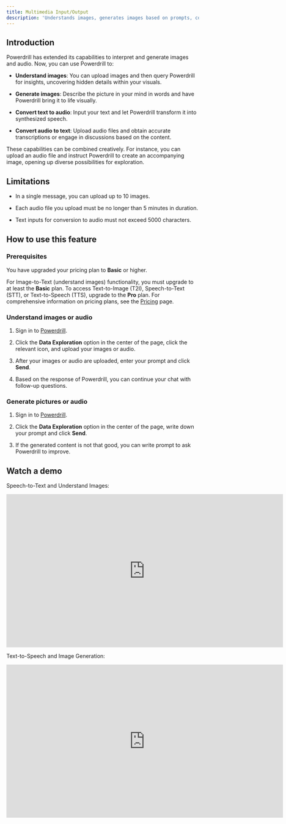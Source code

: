 ```yaml
---
title: Multimedia Input/Output
description: 'Understands images, generates images based on prompts, converts text to audio, and converts audio to text.'
---
```


## Introduction

Powerdrill has extended its capabilities to interpret and generate images and audio. Now, you can use Powerdrill to:

- **Understand images**: You can upload images and then query Powerdrill for insights, uncovering hidden details within your visuals.

- **Generate images**: Describe the picture in your mind in words and have Powerdrill bring it to life visually.

- **Convert text to audio**: Input your text and let Powerdrill transform it into synthesized speech.

- **Convert audio to text**: Upload audio files and obtain accurate transcriptions or engage in discussions based on the content.

These capabilities can be combined creatively. For instance, you can upload an audio file and instruct Powerdrill to create an accompanying image, opening up diverse possibilities for exploration.


## Limitations

- In a single message, you can upload up to 10 images.

- Each audio file you upload must be no longer than 5 minutes in duration.

- Text inputs for conversion to audio must not exceed 5000 characters.



## How to use this feature

### Prerequisites

You have upgraded your pricing plan to **Basic** or higher.

For Image-to-Text (understand images) functionality, you must upgrade to at least the **Basic** plan. To access Text-to-Image (T2I), Speech-to-Text (STT), or Text-to-Speech (TTS), upgrade to the **Pro** plan. For comprehensive information on pricing plans, see the [Pricing](https://powerdrill.ai/pricing) page.



### Understand images or audio

1. Sign in to [Powerdrill](https://powerdrill.ai/).

2. Click the **Data Exploration** option in the center of the page, click the relevant icon, and upload your images or audio. 

3. After your images or audio are uploaded, enter your prompt and click **Send**.

4. Based on the response of Powerdrill, you can continue your chat with follow-up questions.


### Generate pictures or audio

1. Sign in to [Powerdrill](https://powerdrill.ai/).

2. Click the **Data Exploration** option in the center of the page, write down your prompt and click **Send**.

3. If the generated content is not that good, you can write prompt to ask Powerdrill to improve.




## Watch a demo

Speech-to-Text and Understand Images:

<iframe width="724" height="400" src="https://www.youtube.com/embed/Yvlt0Bat780" title="Audio-to-Text and Understand Images" frameborder="0" allow="accelerometer; autoplay; clipboard-write; encrypted-media; gyroscope; picture-in-picture; web-share" allowfullscreen></iframe>

Text-to-Speech and Image Generation:

<iframe width="724" height="400" src="https://www.youtube.com/embed/St_NRK9-ZRs" title="One-Click Text-to-Speech and Image Generation" frameborder="0" allow="accelerometer; autoplay; clipboard-write; encrypted-media; gyroscope; picture-in-picture; web-share" allowfullscreen></iframe>





<MySnippet beta="community" />
